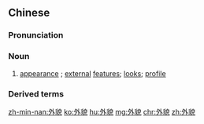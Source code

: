 ==Chinese==
{{zh-forms}}

===Pronunciation===
{{zh-pron
|m=wàimào
|c=ngoi6 maau6
|h=pfs=ngoi-mau
|mn=qz:gōa-bāu/tw,xm,zz:gōa-māu
|cat=n
}}

===Noun===
{{zh-noun}}

# [[appearance]] {{gloss|of a person or object}}; [[external]] [[feature]]s; [[looks]]; [[profile]]

===Derived terms===
{{zh-der|外貌協會}}

[[zh-min-nan:外貌]]
[[ko:外貌]]
[[hu:外貌]]
[[mg:外貌]]
[[chr:外貌]]
[[zh:外貌]]